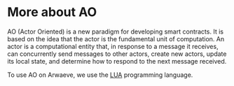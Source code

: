 # More about AO

AO (Actor Oriented) is a new paradigm for developing smart contracts.
It is based on the idea that the actor is the fundamental unit of computation.
An actor is a computational entity that, in response to a message it receives,
can concurrently send messages to other actors, create new actors, update its local state,
and determine how to respond to the next message received.

To use AO on Arwaeve, we use the [LUA](https://www.lua.org/manual/5.3/) programming language.